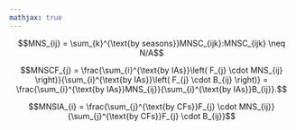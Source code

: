 ```yaml
---
mathjax: true
---
```



$$MNS_{ij} = \sum_{k}^{\text{by seasons}}MNSC_{ijk}:MNSC_{ijk} \neq N/A$$

$$MNSCF_{j} = \frac{\sum_{i}^{\text{by IAs}}\left( F_{j} \cdot MNS_{ij} \right)}{\sum_{i}^{\text{by IAs}}\left( F_{j} \cdot B_{ij} \right)} = \frac{\sum_{i}^{\text{by IAs}}MNS_{ij}}{\sum_{i}^{\text{by IAs}}B_{ij}}.$$

$$MNSIA_{i} = \frac{\sum_{j}^{\text{by CFs}}F_{j} \cdot MNS_{ij}}{\sum_{j}^{\text{by CFs}}F_{j} \cdot B_{ij}}$$
